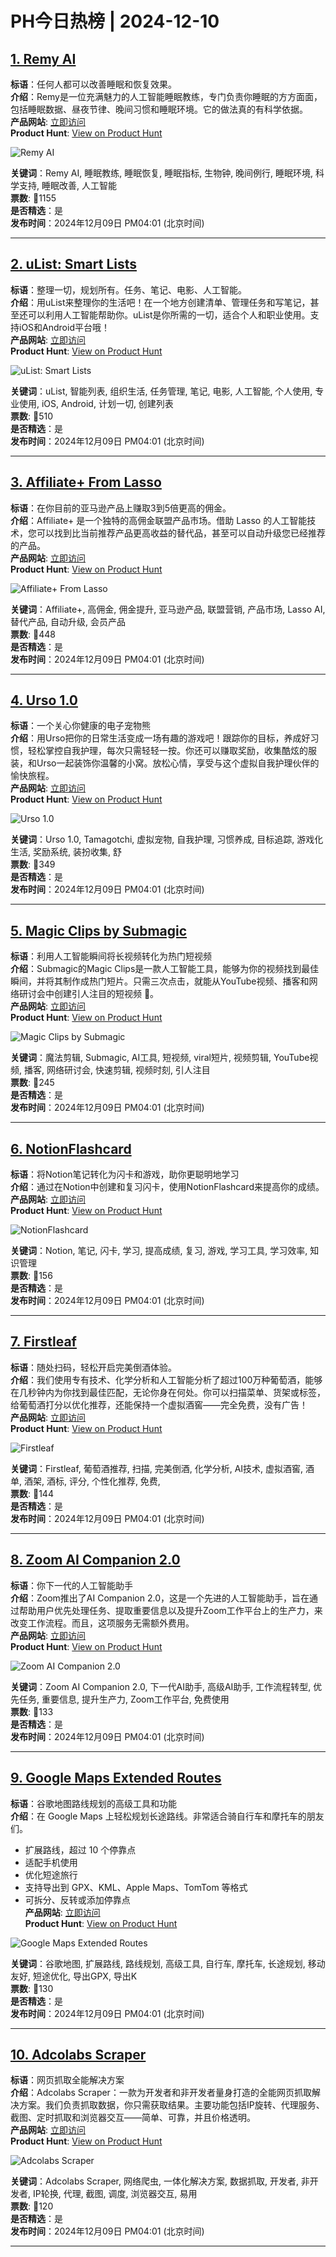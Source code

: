 # PH今日热榜 | 2024-12-10  

## [1. Remy AI](https://www.producthunt.com/posts/remy-ai?utm_campaign=producthunt-api&utm_medium=api-v2&utm_source=Application%3A+ph-daily+%28ID%3A+150577%29)  
**标语**：任何人都可以改善睡眠和恢复效果。  
**介绍**：Remy是一位充满魅力的人工智能睡眠教练，专门负责你睡眠的方方面面，包括睡眠数据、昼夜节律、晚间习惯和睡眠环境。它的做法真的有科学依据。  
**产品网站**: [立即访问](https://www.producthunt.com/r/4Z3OJZYN4KLF27?utm_campaign=producthunt-api&utm_medium=api-v2&utm_source=Application%3A+ph-daily+%28ID%3A+150577%29)  
**Product Hunt**: [View on Product Hunt](https://www.producthunt.com/posts/remy-ai?utm_campaign=producthunt-api&utm_medium=api-v2&utm_source=Application%3A+ph-daily+%28ID%3A+150577%29)  

![Remy AI](https://ph-files.imgix.net/e9e49c23-950e-4280-94cb-9d8b04f3bfc2.png?auto=format&fit=crop&frame=1&h=512&w=1024)  

**关键词**：Remy AI, 睡眠教练, 睡眠恢复, 睡眠指标, 生物钟, 晚间例行, 睡眠环境, 科学支持, 睡眠改善, 人工智能  
**票数**: 🔺1155  
**是否精选**：是  
**发布时间**：2024年12月09日 PM04:01 (北京时间)  

---  

## [2. uList: Smart Lists](https://www.producthunt.com/posts/ulist-smart-lists?utm_campaign=producthunt-api&utm_medium=api-v2&utm_source=Application%3A+ph-daily+%28ID%3A+150577%29)  
**标语**：整理一切，规划所有。任务、笔记、电影、人工智能。  
**介绍**：用uList来整理你的生活吧！在一个地方创建清单、管理任务和写笔记，甚至还可以利用人工智能帮助你。uList是你所需的一切，适合个人和职业使用。支持iOS和Android平台哦！  
**产品网站**: [立即访问](https://www.producthunt.com/r/WL6S3QCDXRJJWJ?utm_campaign=producthunt-api&utm_medium=api-v2&utm_source=Application%3A+ph-daily+%28ID%3A+150577%29)  
**Product Hunt**: [View on Product Hunt](https://www.producthunt.com/posts/ulist-smart-lists?utm_campaign=producthunt-api&utm_medium=api-v2&utm_source=Application%3A+ph-daily+%28ID%3A+150577%29)  

![uList: Smart Lists](https://ph-files.imgix.net/c2db378e-c6d9-4c0b-8865-9ac523c16dbf.png?auto=format&fit=crop&frame=1&h=512&w=1024)  

**关键词**：uList, 智能列表, 组织生活, 任务管理, 笔记, 电影, 人工智能, 个人使用, 专业使用, iOS, Android, 计划一切, 创建列表  
**票数**: 🔺510  
**是否精选**：是  
**发布时间**：2024年12月09日 PM04:01 (北京时间)  

---  

## [3. Affiliate+ From Lasso](https://www.producthunt.com/posts/affiliate-from-lasso-2?utm_campaign=producthunt-api&utm_medium=api-v2&utm_source=Application%3A+ph-daily+%28ID%3A+150577%29)  
**标语**：在你目前的亚马逊产品上赚取3到5倍更高的佣金。  
**介绍**：Affiliate+ 是一个独特的高佣金联盟产品市场。借助 Lasso 的人工智能技术，您可以找到比当前推荐产品更高收益的替代品，甚至可以自动升级您已经推荐的产品。  
**产品网站**: [立即访问](https://www.producthunt.com/r/7BC6X6JWTF5BCQ?utm_campaign=producthunt-api&utm_medium=api-v2&utm_source=Application%3A+ph-daily+%28ID%3A+150577%29)  
**Product Hunt**: [View on Product Hunt](https://www.producthunt.com/posts/affiliate-from-lasso-2?utm_campaign=producthunt-api&utm_medium=api-v2&utm_source=Application%3A+ph-daily+%28ID%3A+150577%29)  

![Affiliate+ From Lasso](https://ph-files.imgix.net/9eaaa24b-9872-4265-99a0-8a3c0b2370db.png?auto=format&fit=crop&frame=1&h=512&w=1024)  

**关键词**：Affiliate+, 高佣金, 佣金提升, 亚马逊产品, 联盟营销, 产品市场, Lasso AI, 替代产品, 自动升级, 会员产品  
**票数**: 🔺448  
**是否精选**：是  
**发布时间**：2024年12月09日 PM04:01 (北京时间)  

---  

## [4. Urso 1.0](https://www.producthunt.com/posts/urso-1-0?utm_campaign=producthunt-api&utm_medium=api-v2&utm_source=Application%3A+ph-daily+%28ID%3A+150577%29)  
**标语**：一个关心你健康的电子宠物熊  
**介绍**：用Urso把你的日常生活变成一场有趣的游戏吧！跟踪你的目标，养成好习惯，轻松掌控自我护理，每次只需轻轻一按。你还可以赚取奖励，收集酷炫的服装，和Urso一起装饰你温馨的小窝。放松心情，享受与这个虚拟自我护理伙伴的愉快旅程。  
**产品网站**: [立即访问](https://www.producthunt.com/r/CQETPESTYTV2TP?utm_campaign=producthunt-api&utm_medium=api-v2&utm_source=Application%3A+ph-daily+%28ID%3A+150577%29)  
**Product Hunt**: [View on Product Hunt](https://www.producthunt.com/posts/urso-1-0?utm_campaign=producthunt-api&utm_medium=api-v2&utm_source=Application%3A+ph-daily+%28ID%3A+150577%29)  

![Urso 1.0](https://ph-files.imgix.net/9140a231-6e67-4110-a179-1a84a2b4ab94.png?auto=format&fit=crop&frame=1&h=512&w=1024)  

**关键词**：Urso 1.0, Tamagotchi, 虚拟宠物, 自我护理, 习惯养成, 目标追踪, 游戏化生活, 奖励系统, 装扮收集, 舒  
**票数**: 🔺349  
**是否精选**：是  
**发布时间**：2024年12月09日 PM04:01 (北京时间)  

---  

## [5. Magic Clips by Submagic](https://www.producthunt.com/posts/magic-clips-by-submagic?utm_campaign=producthunt-api&utm_medium=api-v2&utm_source=Application%3A+ph-daily+%28ID%3A+150577%29)  
**标语**：利用人工智能瞬间将长视频转化为热门短视频  
**介绍**：Submagic的Magic Clips是一款人工智能工具，能够为你的视频找到最佳瞬间，并将其制作成热门短片。只需三次点击，就能从YouTube视频、播客和网络研讨会中创建引人注目的短视频 🚀。  
**产品网站**: [立即访问](https://www.producthunt.com/r/OH73DXMC5WXXSE?utm_campaign=producthunt-api&utm_medium=api-v2&utm_source=Application%3A+ph-daily+%28ID%3A+150577%29)  
**Product Hunt**: [View on Product Hunt](https://www.producthunt.com/posts/magic-clips-by-submagic?utm_campaign=producthunt-api&utm_medium=api-v2&utm_source=Application%3A+ph-daily+%28ID%3A+150577%29)  

![Magic Clips by Submagic](https://ph-files.imgix.net/3cab7352-0118-46fc-a619-a2e71a49388c.jpeg?auto=format&fit=crop&frame=1&h=512&w=1024)  

**关键词**：魔法剪辑, Submagic, AI工具, 短视频, viral短片, 视频剪辑, YouTube视频, 播客, 网络研讨会, 快速剪辑, 视频时刻, 引人注目  
**票数**: 🔺245  
**是否精选**：是  
**发布时间**：2024年12月09日 PM04:01 (北京时间)  

---  

## [6. NotionFlashcard](https://www.producthunt.com/posts/notionflashcard?utm_campaign=producthunt-api&utm_medium=api-v2&utm_source=Application%3A+ph-daily+%28ID%3A+150577%29)  
**标语**：将Notion笔记转化为闪卡和游戏，助你更聪明地学习  
**介绍**：通过在Notion中创建和复习闪卡，使用NotionFlashcard来提高你的成绩。  
**产品网站**: [立即访问](https://www.producthunt.com/r/LL25USREQH7XJU?utm_campaign=producthunt-api&utm_medium=api-v2&utm_source=Application%3A+ph-daily+%28ID%3A+150577%29)  
**Product Hunt**: [View on Product Hunt](https://www.producthunt.com/posts/notionflashcard?utm_campaign=producthunt-api&utm_medium=api-v2&utm_source=Application%3A+ph-daily+%28ID%3A+150577%29)  

![NotionFlashcard](https://ph-files.imgix.net/10bb4357-6636-4a89-91b2-a8124415a393.png?auto=format&fit=crop&frame=1&h=512&w=1024)  

**关键词**：Notion, 笔记, 闪卡, 学习, 提高成绩, 复习, 游戏, 学习工具, 学习效率, 知识管理  
**票数**: 🔺156  
**是否精选**：是  
**发布时间**：2024年12月09日 PM04:01 (北京时间)  

---  

## [7. Firstleaf](https://www.producthunt.com/posts/firstleaf?utm_campaign=producthunt-api&utm_medium=api-v2&utm_source=Application%3A+ph-daily+%28ID%3A+150577%29)  
**标语**：随处扫码，轻松开启完美倒酒体验。  
**介绍**：我们使用专有技术、化学分析和人工智能分析了超过100万种葡萄酒，能够在几秒钟内为你找到最佳匹配，无论你身在何处。你可以扫描菜单、货架或标签，给葡萄酒打分以优化推荐，还能保持一个虚拟酒窖——完全免费，没有广告！  
**产品网站**: [立即访问](https://www.producthunt.com/r/6YQGY76QD2QCZV?utm_campaign=producthunt-api&utm_medium=api-v2&utm_source=Application%3A+ph-daily+%28ID%3A+150577%29)  
**Product Hunt**: [View on Product Hunt](https://www.producthunt.com/posts/firstleaf?utm_campaign=producthunt-api&utm_medium=api-v2&utm_source=Application%3A+ph-daily+%28ID%3A+150577%29)  

![Firstleaf](https://ph-files.imgix.net/1d3be444-b4b0-4f32-b37b-de7d263ce96f.jpeg?auto=format&fit=crop&frame=1&h=512&w=1024)  

**关键词**：Firstleaf, 葡萄酒推荐, 扫描, 完美倒酒, 化学分析, AI技术, 虚拟酒窖, 酒单, 酒架, 酒标, 评分, 个性化推荐, 免费,  
**票数**: 🔺144  
**是否精选**：是  
**发布时间**：2024年12月09日 PM04:01 (北京时间)  

---  

## [8. Zoom AI Companion 2.0](https://www.producthunt.com/posts/zoom-ai-companion-2-0?utm_campaign=producthunt-api&utm_medium=api-v2&utm_source=Application%3A+ph-daily+%28ID%3A+150577%29)  
**标语**：你下一代的人工智能助手  
**介绍**：Zoom推出了AI Companion 2.0，这是一个先进的人工智能助手，旨在通过帮助用户优先处理任务、提取重要信息以及提升Zoom工作平台上的生产力，来改变工作流程。而且，这项服务无需额外费用。  
**产品网站**: [立即访问](https://www.producthunt.com/r/RBUHP5UP74ERID?utm_campaign=producthunt-api&utm_medium=api-v2&utm_source=Application%3A+ph-daily+%28ID%3A+150577%29)  
**Product Hunt**: [View on Product Hunt](https://www.producthunt.com/posts/zoom-ai-companion-2-0?utm_campaign=producthunt-api&utm_medium=api-v2&utm_source=Application%3A+ph-daily+%28ID%3A+150577%29)  

![Zoom AI Companion 2.0](https://ph-files.imgix.net/2d201a8d-b7dd-46e8-a3a1-921c278032b2.png?auto=format&fit=crop&frame=1&h=512&w=1024)  

**关键词**：Zoom AI Companion 2.0, 下一代AI助手, 高级AI助手, 工作流程转型, 优先任务, 重要信息, 提升生产力, Zoom工作平台, 免费使用  
**票数**: 🔺133  
**是否精选**：是  
**发布时间**：2024年12月09日 PM04:01 (北京时间)  

---  

## [9. Google Maps Extended Routes](https://www.producthunt.com/posts/google-maps-extended-routes?utm_campaign=producthunt-api&utm_medium=api-v2&utm_source=Application%3A+ph-daily+%28ID%3A+150577%29)  
**标语**：谷歌地图路线规划的高级工具和功能  
**介绍**：在 Google Maps 上轻松规划长途路线。非常适合骑自行车和摩托车的朋友们。 

- 扩展路线，超过 10 个停靠点
- 适配手机使用
- 优化短途旅行
- 支持导出到 GPX、KML、Apple Maps、TomTom 等格式
- 可拆分、反转或添加停靠点  
**产品网站**: [立即访问](https://www.producthunt.com/r/MB4TJQXD5JVYFA?utm_campaign=producthunt-api&utm_medium=api-v2&utm_source=Application%3A+ph-daily+%28ID%3A+150577%29)  
**Product Hunt**: [View on Product Hunt](https://www.producthunt.com/posts/google-maps-extended-routes?utm_campaign=producthunt-api&utm_medium=api-v2&utm_source=Application%3A+ph-daily+%28ID%3A+150577%29)  

![Google Maps Extended Routes](https://ph-files.imgix.net/5e2990ec-9a8d-4c7b-b995-7724f562a1bc.png?auto=format&fit=crop&frame=1&h=512&w=1024)  

**关键词**：谷歌地图, 扩展路线, 路线规划, 高级工具, 自行车, 摩托车, 长途规划, 移动友好, 短途优化, 导出GPX, 导出K  
**票数**: 🔺130  
**是否精选**：是  
**发布时间**：2024年12月09日 PM04:01 (北京时间)  

---  

## [10. Adcolabs Scraper](https://www.producthunt.com/posts/adcolabs-scraper-2?utm_campaign=producthunt-api&utm_medium=api-v2&utm_source=Application%3A+ph-daily+%28ID%3A+150577%29)  
**标语**：网页抓取全能解决方案  
**介绍**：Adcolabs Scraper：一款为开发者和非开发者量身打造的全能网页抓取解决方案。我们负责抓取数据，你只需获取结果。主要功能包括IP旋转、代理服务、截图、定时抓取和浏览器交互——简单、可靠，并且价格透明。  
**产品网站**: [立即访问](https://www.producthunt.com/r/6QC7U4N3T7JSJD?utm_campaign=producthunt-api&utm_medium=api-v2&utm_source=Application%3A+ph-daily+%28ID%3A+150577%29)  
**Product Hunt**: [View on Product Hunt](https://www.producthunt.com/posts/adcolabs-scraper-2?utm_campaign=producthunt-api&utm_medium=api-v2&utm_source=Application%3A+ph-daily+%28ID%3A+150577%29)  

![Adcolabs Scraper](https://ph-files.imgix.net/3d763f80-c617-445a-94aa-6ae710054e68.png?auto=format&fit=crop&frame=1&h=512&w=1024)  

**关键词**：Adcolabs Scraper, 网络爬虫, 一体化解决方案, 数据抓取, 开发者, 非开发者, IP轮换, 代理, 截图, 调度, 浏览器交互, 易用  
**票数**: 🔺120  
**是否精选**：是  
**发布时间**：2024年12月09日 PM04:01 (北京时间)  

---  

